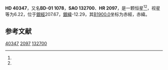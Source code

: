 {{Starbox begin
| name = HD 40347
}}
{{Starbox observe
| epoch = [[J2000.0|J2000.0]]
| constell = {{星座名待查}}<ref name=SIMBAD>{{cite web
 | url=http://simbad.u-strasbg.fr/simbad/sim-id?Ident=HR+2097
 | title =Pulsating variable Star
 | publisher=Centre de Données astronomiques de Strasbourg
 | work=SIMBAD
 | accessdate=2012-07-13}}</ref><ref name=DATA>{{cite web
 | url=http://vizier.u-strasbg.fr/viz-bin/VizieR-5?-out.add=.&-source=5050&-corr=PK=HR&-out.max=9999&HR=2097
 | title=VizieR Detailed Page
 | accessdate=2012-07-13
 | archive-date=2016-03-04
 | archive-url=https://web.archive.org/web/20160304195030/http://vizier.u-strasbg.fr/viz-bin/VizieR-5?-out.add=.&-source=5050&-corr=PK=HR&-out.max=9999&HR=2097
 | dead-url=no
 }}</ref>
| 星官 = 
| ra = {{RA|5|58|11.7}}<ref name=SIMBAD /><ref name=DATA />
| dec = {{DEC|-0|59|39}}<ref name=SIMBAD /><ref name=DATA />
| appmag_v = 6.22<ref name=SIMBAD /><ref name=DATA />
}}
{{Starbox character
| class = K0<ref name=SIMBAD /><ref name=DATA />
| b-v = 1.14<ref name=SIMBAD /><ref name=DATA />
| u-b = 1.2<ref name=SIMBAD /><ref name=DATA />
| r-i = <ref name=SIMBAD /><ref name=DATA />
| variable = 
}}
{{Starbox astrometry
| radial_v = 1.2
| prop_mo_ra = 61
| parallax = 
| p_error = 
}}
{{Starbox catalog
| names =BD-01 1078，[[SAO星表|SAO]] 132700，[[HD星表|HD]] 40347，[[HR星表|HR]] 2097}}
{{Starbox reference |Simbad=HR+2097}}
{{Starbox end}}

'''HD 40347'''，又名'''BD-01 1078'''，'''SAO 132700'''、'''HR 2097'''，是一颗恒星<ref name=SIMBAD /><ref name=DATA />，视星等为6.22，位于[[銀道座標系|銀經]]207.67，[[銀道座標系|銀緯]]-12.29，其[[B1900.0|B1900.0]]坐标为赤經{{RA|5|53|6.6}}，赤緯{{DEC|-1|-12.29|14}}。

== 参考文献 ==
{{reflist}}

{{star-stub}}

[[Category:HD和HDE天體|40347]]
[[Category:HR天體|2097]]
[[Category:SAO天體|132700]]